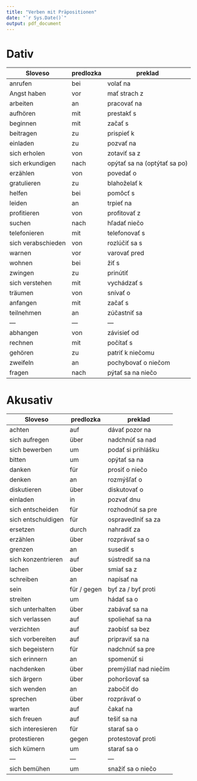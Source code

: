 ```yaml
---
title: "Verben mit Präpositionen"
date: "`r Sys.Date()`"
output: pdf_document
---
```


# Dativ
| Sloveso    | predlozka    | preklad    |
|---------------- | --------------- | --------------- |
| anrufen    | bei | volať na |
| Angst haben | vor | mať strach z |
| arbeiten    | an | pracovať na |
| aufhören   | mit | prestakť s |
| beginnen | mit | začať s |
| beitragen | zu | prispieť k |
| einladen   | zu | pozvať na |
| sich erholen | von | zotaviť sa z |
| sich erkundigen | nach | opýtať sa na (optýtať sa po)|
| erzählen | von  | povedať o |
| gratulieren | zu  | blahoželať k |
| helfen | bei  | pomôcť s |
| leiden | an  | trpieť na |
| profitieren | von  | profitovať z |
| suchen | nach  | hľadať niečo |
| telefonieren | mit  | telefonovať s |
| sich verabschieden | von  | rozlúčiť sa s |
| warnen | vor | varovať pred |
| wohnen | bei | žiť s |
| zwingen | zu | prinútiť |
| sich verstehen | mit | vychádzať s |
| träumen | von | snívať o |
| anfangen | mit | začať s |
| teilnehmen | an | zúčastniť sa |
| --- | --- | --- |
| abhangen | von | závisieť od |
| rechnen | mit | počítať s |
| gehören | zu | patriť k niečomu |
| zweifeln | an | pochybovať o niečom |
| fragen | nach | pýtať sa na niečo |

# Akusativ
| Sloveso    | predlozka    | preklad    |
|---------------- | --------------- | --------------- |
| achten | auf | dávať pozor na |
| sich aufregen | über | nadchnúť sa nad |
| sich bewerben | um | podať si prihlášku |
| bitten | um | opýtať sa na |
| danken | für | prosiť o niečo |
| denken | an | rozmýšľať o |
| diskutieren | über | diskutovať o |
| einladen | in | pozvať dnu |
| sich entscheiden | für | rozhodnúť sa pre |
| sich entschuldigen | für | ospravedlniť sa za |
| ersetzen | durch | nahradiť za |
| erzählen | über  | rozprávať sa o |
| grenzen | an | susediť s |
| sich konzentrieren | auf | sústrediť sa na |
| lachen | über | smiať sa z |
| schreiben | an | napísať na |
| sein | für / gegen | byť za / byť proti |
| streiten | um | hádať sa o |
| sich unterhalten | über | zabávať sa na |
| sich verlassen | auf | spoliehať sa na |
| verzichten | auf | zaobísť sa bez |
| sich vorbereiten | auf | pripraviť sa na |
| sich begeistern | für | nadchnúť sa pre |
| sich erinnern | an | spomenúť si |
| nachdenken | über | premýšlať nad niečím |
| sich ärgern | über | pohoršovať sa |
| sich wenden | an | zabočiť do |
| sprechen | über | rozprávať o |
| warten | auf | čakať na |
| sich freuen | auf | tešiť sa na |
| sich interesieren | für | starať sa o |
| protestieren | gegen | protestovať proti |
| sich kümern | um | starať sa o |
| --- | --- | --- |
| sich bemühen | um | snažiť sa o niečo |
